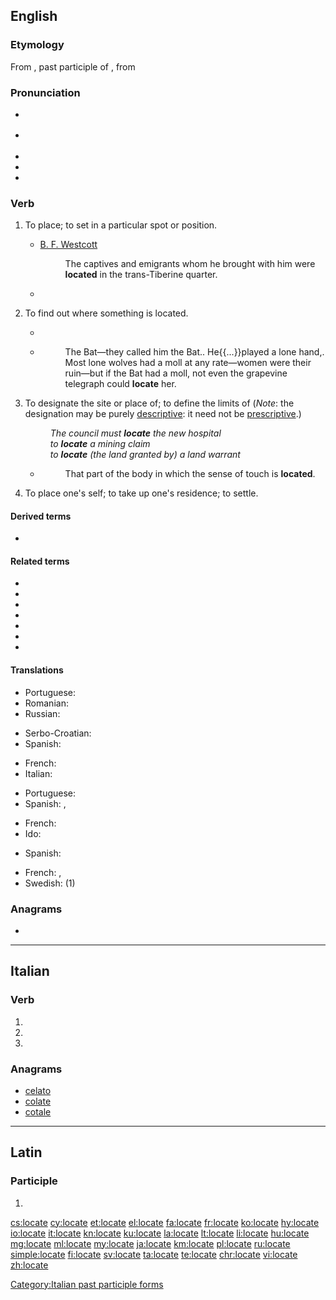 ==English==

===Etymology===
From {{etyl|la|en}} {{m|la|locātus}}, past participle of {{m|la|loco||to place}}, from {{m|la|locus||place}}

===Pronunciation===
* {{a|RP}} {{IPA|/ləʊˈkeɪt/|/ləˈkeɪt/|lang=en}}
* {{a|GA}} {{IPA|/ˈloʊkeɪt/|/loʊˈkeɪt/|lang=en}}
* {{audio|en-us-locate.ogg|Audio (US)|lang=en}}
* {{rhymes|eɪt|lang=en}}
* {{hyphenation|lo|cate|lang=en}}

===Verb===
{{en-verb|locat}}

# {{lb|en|transitive}} To place; to set in a particular spot or position.
#* [[:w:Brooke Foss Westcott|B. F. Westcott]]
#*: The captives and emigrants whom he brought with him were '''located''' in the trans-Tiberine quarter.
#* {{quote-magazine|date=2013-06-22|volume=407|issue=8841|page=68|magazine={{w|The Economist}}
|title=[http://www.economist.com/news/finance-and-economics/21579860-g8-pledges-tackle-three-ts-t-time T time]
|passage=The ability to shift profits to low-tax countries by '''locating''' intellectual property in them, which is then licensed to related businesses in high-tax countries, is often assumed to be the preserve of high-tech companies.}}
# {{lb|en|transitive}} To find out where something is located.
#* {{quote-magazine|year=2013|month=May-June|author=Kevin Heng
|volume=101|issue=3|page=184|magazine={{w|American Scientist}}
|title=[http://www.americanscientist.org/issues/pub/2013/3/why-does-nature-form-exoplanets-easily Why Does Nature Form Exoplanets Easily?]
|passage=In the past two years, NASA’s Kepler Space Telescope has '''located''' nearly 3,000 exoplanet candidates ranging from sub-Earth-sized minions to gas giants that dwarf our own Jupiter. Their densities range from that of styrofoam to iron.}}
#* {{RQ:RnhrtHpwd Bat|I|01}}
#*: The Bat—they called him the Bat.{{nb...}}. He{{...}}played a lone hand,{{nb...}}. Most lone wolves had a moll at any rate—women were their ruin—but if the Bat had a moll, not even the grapevine telegraph could '''locate''' her.
# {{lb|en|transitive}} To designate the site or place of; to define the limits of (''Note'': the designation may be purely [[descriptive]]: it need not be [[prescriptive]].)
#:''The council must '''locate''' the new hospital''
#:''to '''locate''' a mining claim''
#:''to '''locate''' (the land granted by) a land warrant ''
#* {{w|Herbert Spencer}}
#*: That part of the body in which the sense of touch is '''located'''.
# {{lb|en|intransitive|colloquial}} To place one's self; to take up one's residence; to settle.
#: {{rfex|en|intransitive}}

====Derived terms====
* {{l|en|co-locate}}

====Related terms====
* {{l|en|local}}
* {{l|en|locus}}
* {{l|en|locality}}
* {{l|en|localization}}
* {{l|en|localize}}
* {{l|en|location}}
* {{l|en|locator}}

====Translations====
{{trans-top|to place; to set in a particular spot or position}}
* Portuguese: {{t+|pt|localizar}}
* Romanian: {{t+|ro|poziționa}}
* Russian: {{t+|ru|помести́ть}}
{{trans-mid}}
* Serbo-Croatian: {{t+|sh|smjestiti}}
* Spanish: {{t+|es|ubicar}}
{{trans-bottom}}

{{trans-top|designate the site or place of}}
* French: {{t+|fr|localiser}}
* Italian: {{t|it|localizzare}}
{{trans-mid}}
* Portuguese: {{t+|pt|localizar}}
* Spanish: {{t+|es|ubicar}}, {{t+|es|localizar}}
{{trans-bottom}}

{{trans-top|(intransitive) to place one's self; to take up one's residence; to settle}}
* French: {{t+|fr|se poser}}
* Ido: {{t|io|lok-izar}}
{{trans-mid}}
* Spanish: {{t+|es|asentar}} {{qualifier|pronominal}}
{{trans-bottom}}

{{checktrans-top}}
* French: {{t+check|fr|situer}}, {{t+check|fr|placer}}
* Swedish: {{t+check|sv|placera}} (1)
{{trans-bottom}}

===Anagrams===
* {{l|en|coleta}}

----

==Italian==

===Verb===
{{head|it|verb form}}

# {{inflection of|locare||2|p|pres|indc|lang=it}}
# {{inflection of|locare||2|p|impr|lang=it}}
# {{feminine plural of|locato|lang=it}}

===Anagrams===
* [[celato#Italian|celato]]
* [[colate#Italian|colate]]
* [[cotale#Italian|cotale]]

[[Category:Italian past participle forms]]

----

==Latin==

===Participle===
{{la-part-form|locāte}}

# {{inflection of|locātus||voc|m|s|lang=la}}

[[cs:locate]]
[[cy:locate]]
[[et:locate]]
[[el:locate]]
[[fa:locate]]
[[fr:locate]]
[[ko:locate]]
[[hy:locate]]
[[io:locate]]
[[it:locate]]
[[kn:locate]]
[[ku:locate]]
[[la:locate]]
[[lt:locate]]
[[li:locate]]
[[hu:locate]]
[[mg:locate]]
[[ml:locate]]
[[my:locate]]
[[ja:locate]]
[[km:locate]]
[[pl:locate]]
[[ru:locate]]
[[simple:locate]]
[[fi:locate]]
[[sv:locate]]
[[ta:locate]]
[[te:locate]]
[[chr:locate]]
[[vi:locate]]
[[zh:locate]]